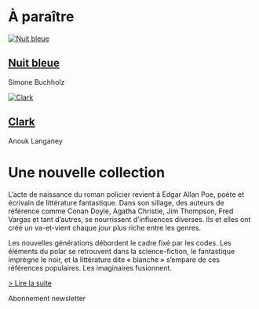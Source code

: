 <div className="home-page">

  <a href="/fr/p/nuit-bleue">
    <div className="headline"></div>
  </a>

  <div className="upcoming">
    <h1 className="upcoming-title">À paraître</h1>
    <div className="upcoming-products">
      <article className="upcoming-product">
        <a href="/fr/p/nuit-bleue">
          <img src="/nuit-bleue.cover.jpg" alt="Nuit bleue" className="upcoming-product-cover" />
        </a>
        <h1 className="upcoming-product-title">
          <a href="/fr/p/nuit-bleue">Nuit bleue</a>
        </h1>
        <p className="upcoming-product-author">Simone Buchholz</p>
      </article>
      <article className="upcoming-product">
        <a href="/fr/p/clark">
          <img src="/clark.cover.jpg" alt="Clark" className="upcoming-product-cover" />
        </a>
        <h1 className="upcoming-product-title">
          <a href="/fr/p/clark">Clark</a>
        </h1>
        <p className="upcoming-product-author">Anouk Langaney</p>
      </article>
    </div>
  </div>

  <div className="manifest">
    <h1 className="manifest-title">Une nouvelle collection</h1>
    <p>
      L’acte de naissance du roman policier revient à Edgar Allan Poe, poète et
      écrivain de littérature fantastique. Dans son sillage, des auteurs de
      référence comme Conan Doyle, Agatha Christie, Jim Thompson, Fred Vargas et
      tant d’autres, se nourrissent d’influences diverses. Ils et elles ont créé
      un va-et-vient chaque jour plus riche entre les genres.
    </p>
    <p>
      Les nouvelles générations débordent le cadre fixé par les codes. Les
      éléments du polar se retrouvent dans la science-fiction, le fantastique
      imprègne le noir, et la littérature dite « blanche » s’empare de ces
      références populaires. Les imaginaires fusionnent.
    </p>
    <p>
      <a href="/fr/page/a-propos" className="manifest-link">> Lire la suite</a>
    </p>
  </div>

  <div className="newsletter">Abonnement newsletter</div>
</div>


